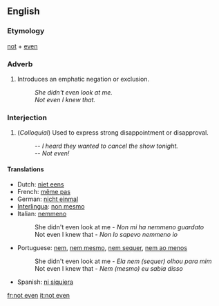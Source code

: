 ==English==
===Etymology===
[[not]] + [[even]]

===Adverb===
# Introduces an emphatic negation or exclusion.
#: ''She didn't even look at me.''
#: ''Not even I knew that.''

===Interjection===
# (''Colloquial'') Used to express strong disappointment or disapproval.
#: -- ''I heard they wanted to cancel the show tonight.''
#: -- ''Not even!''

====Translations====
*Dutch: [[niet eens]]
*French: [[même pas]]
*German: [[nicht einmal]]
*[[Interlingua]]: [[non mesmo]]
*Italian: [[nemmeno]]
*:She didn't even look at me - ''Non mi ha nemmeno guardato''
*:Not even I knew that - ''Non lo sapevo nemmeno io''
*Portuguese: [[nem]], [[nem mesmo]], [[nem sequer]], [[nem ao menos]]
*:She didn't even look at me - ''Ela nem (sequer) olhou para mim'' 
*:Not even I knew that - ''Nem (mesmo) eu sabia disso''
*Spanish: [[ni siquiera]]
[[fr:not even]]
[[it:not even]]